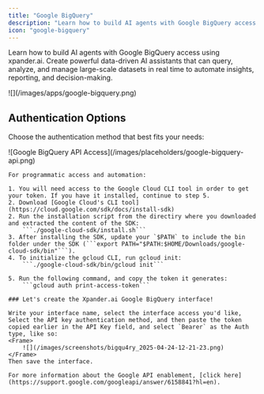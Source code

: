 ```yaml
---
title: "Google BigQuery"
description: "Learn how to build AI agents with Google BigQuery access using xpander.ai. Create powerful data-driven AI assistants that can query, analyze, and manage large-scale datasets in real time to automate insights, reporting, and decision-making."
icon: "google-bigquery"
---
```


Learn how to build AI agents with Google BigQuery access using xpander.ai. Create powerful data-driven AI assistants that can query, analyze, and manage large-scale datasets in real time to automate insights, reporting, and decision-making.

<Frame>
![](/images/apps/google-bigquery.png)
</Frame>


## Authentication Options

Choose the authentication method that best fits your needs:

<Tabs>
  <Tab title="API Access">
    <Frame caption="BigQuery API access configuration">
      ![Google BigQuery API Access](/images/placeholders/google-bigquery-api.png)
    </Frame>

    For programmatic access and automation:
    
    1. You will need access to the Google Cloud CLI tool in order to get your token. If you have it installed, continue to step 5.
    2. Download [Google Cloud's CLI tool](https://cloud.google.com/sdk/docs/install-sdk)
    2. Run the installation script from the directiry where you downloaded and extracted the content of the SDK:
        ```./google-cloud-sdk/install.sh```
    3. After installing the SDK, update your `$PATH` to include the bin folder under the SDK (```export PATH="$PATH:$HOME/Downloads/google-cloud-sdk/bin"```).
    4. To initialize the gcloud CLI, run gcloud init:
        ```./google-cloud-sdk/bin/gcloud init```

    5. Run the following command, and copy the token it generates:
        ```gcloud auth print-access-token```
    
    ### Let's create the Xpander.ai Google BigQuery interface!

    Write your interface name, select the interface access you'd like, Select the API key authentication method, and then paste the token copied earlier in the API Key field, and select `Bearer` as the Auth type, like so:
    <Frame>
		![](/images/screenshots/bigqu4ry_2025-04-24-12-21-23.png)
	</Frame>
    Then save the interface.

    For more information about the Google API enablement, [click here](https://support.google.com/googleapi/answer/6158841?hl=en).

  </Tab>
</Tabs>

